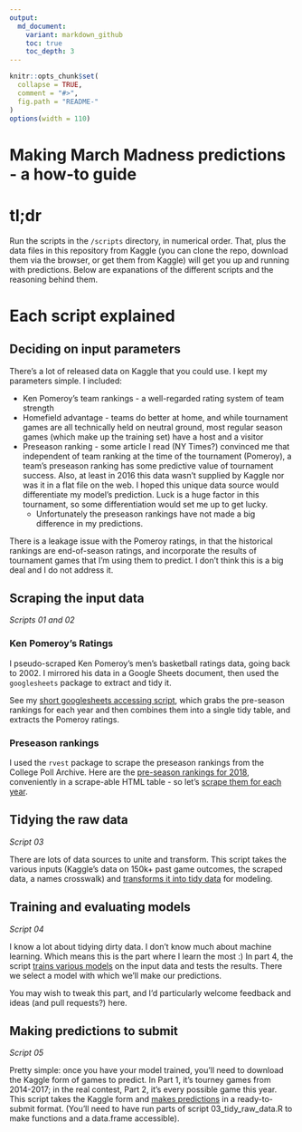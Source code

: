 ```yaml
---
output:
  md_document:
    variant: markdown_github
    toc: true
    toc_depth: 3
---
```


<!-- README.md is generated from README.Rmd. Please edit that file -->

```r
knitr::opts_chunk$set(
  collapse = TRUE, 
  comment = "#>",
  fig.path = "README-"  
)
options(width = 110)
```

# Making March Madness predictions - a how-to guide


# tl;dr

Run the scripts in the `/scripts` directory, in numerical order.  That, plus the data files in this repository from Kaggle (you can clone the repo, download them via the browser, or get them from Kaggle) will get you up and running with predictions.  Below are expanations of the different scripts and the reasoning behind them.

# Each script explained

## Deciding on input parameters

There's a lot of released data on Kaggle that you could use.  I kept my parameters simple.  I included:

+ Ken Pomeroy's team rankings - a well-regarded rating system of team strength
+ Homefield advantage - teams do better at home, and while tournament games are all technically held on neutral ground, most regular season games (which make up the training set) have a host and a visitor
+ Preseason ranking - some article I read (NY Times?) convinced me that independent of team ranking at the time of the tournament (Pomeroy), a team's preseason ranking has some predictive value of tournament success.  Also, at least in 2016 this data wasn't supplied by Kaggle nor was it in a flat file on the web.  I hoped this unique data source would differentiate my model's prediction.  Luck is a huge factor in this tournament, so some differentiation would set me up to get lucky.
    + Unfortunately the preseason rankings have not made a big difference in my predictions.

There is a leakage issue with the Pomeroy ratings, in that the historical rankings are end-of-season ratings, and incorporate the results of tournament games that I'm using them to predict.  I don't think this is a big deal and I do not address it.

## Scraping the input data
*Scripts 01 and 02*

### Ken Pomeroy's Ratings
I pseudo-scraped Ken Pomeroy's men's basketball ratings data, going back to 2002.  I mirrored his data in a Google Sheets document, then used the `googlesheets` package to extract and tidy it.

See my [short googlesheets accessing script](scripts/01_ken_pom_scraping.R), which grabs the pre-season rankings for each year and then combines them into a single tidy table, and extracts the Pomeroy ratings.

### Preseason rankings
I used the `rvest` package to scrape the preseason rankings from the College Poll Archive.  Here are the [pre-season rankings for 2018](http://collegepollarchive.com/mbasketball/ap/app_preseason.cfm?sort=totapp&from=2018&to=2018), conveniently in a scrape-able HTML table - so let's [scrape them for each year](scripts/02_scrape_preseason_ranks.R).

## Tidying the raw data
*Script 03*

There are lots of data sources to unite and transform.  This script takes the various inputs (Kaggle's data on 150k+ past game outcomes, the scraped data, a names crosswalk) and [transforms it into tidy data](scripts/03_tidy_raw_data.R) for modeling.

## Training and evaluating models
*Script 04*

I know a lot about tidying dirty data.  I don't know much about machine learning.  Which means this is the part where I learn the most :) In part 4, the script [trains various models](scripts/04_train_evaluate_models.R) on the input data and tests the results.  There we select a model with which we'll make our predictions.

You may wish to tweak this part, and I'd particularly welcome feedback and ideas (and pull requests?) here.

## Making predictions to submit
*Script 05*

Pretty simple: once you have your model trained, you'll need to download the Kaggle form of games to predict.  In Part 1, it's tourney games from 2014-2017; in the real contest, Part 2, it's every possible game this year.  This script takes the Kaggle form and [makes predictions](scripts/05_make_predictions.R) in a ready-to-submit format.  (You'll need to have run parts of script 03_tidy_raw_data.R to make functions and a data.frame accessible).